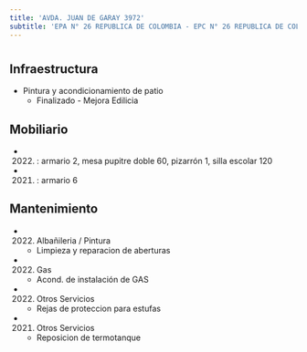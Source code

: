```yaml
---
title: 'AVDA. JUAN DE GARAY 3972'
subtitle: 'EPA N° 26 REPUBLICA DE COLOMBIA - EPC N° 26 REPUBLICA DE COLOMBIA'
---
```


#
## Infraestructura

* Pintura y acondicionamiento de patio 
    + Finalizado - Mejora Edilicia 


## Mobiliario

*  (2022) : armario 2, mesa pupitre doble 60, pizarrón 1, silla escolar 120 

*  (2021) : armario 6 





## Mantenimiento

*  (2022) Albañileria / Pintura 
    + Limpieza y reparacion de aberturas

*  (2022) Gas 
    + Acond. de instalación de GAS

*  (2022) Otros Servicios 
    + Rejas de proteccion para estufas

*  (2021) Otros Servicios 
    + Reposicion de termotanque







